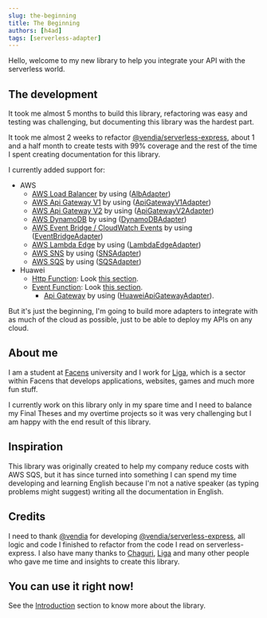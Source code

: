 ```yaml
---
slug: the-beginning
title: The Beginning
authors: [h4ad]
tags: [serverless-adapter]
---
```


Hello, welcome to my new library to help you integrate your API with the serverless world.

## The development

It took me almost 5 months to build this library, refactoring was easy and testing was challenging, but documenting this library was the hardest part.

It took me almost 2 weeks to refactor [@vendia/serverless-express](https://github.com/vendia/serverless-express),
about 1 and a half month to create tests with 99% coverage and the rest of the time I spent creating documentation for this library.

I currently added support for:

- AWS
  - [AWS Load Balancer](https://docs.aws.amazon.com/lambda/latest/dg/services-alb.html) by using ([AlbAdapter](/docs/main/adapters/aws/alb))
  - [AWS Api Gateway V1](https://docs.aws.amazon.com/apigateway/latest/developerguide/http-api-develop-integrations-lambda.html) by using ([ApiGatewayV1Adapter](/docs/main/adapters/aws/api-gateway-v1))
  - [AWS Api Gateway V2](https://docs.aws.amazon.com/apigateway/latest/developerguide/http-api-develop-integrations-lambda.html) by using ([ApiGatewayV2Adapter](/docs/main/adapters/aws/api-gateway-v2))
  - [AWS DynamoDB](https://docs.aws.amazon.com/lambda/latest/dg/with-ddb.html) by using ([DynamoDBAdapter](/docs/main/adapters/aws/dynamodb))
  - [AWS Event Bridge / CloudWatch Events](https://docs.aws.amazon.com/lambda/latest/dg/services-cloudwatchevents.html) by using ([EventBridgeAdapter](/docs/main/adapters/aws/event-bridge))
  - [AWS Lambda Edge](https://docs.aws.amazon.com/lambda/latest/dg/lambda-edge.html) by using ([LambdaEdgeAdapter](/docs/main/adapters/aws/lambda-edge))
  - [AWS SNS](https://docs.aws.amazon.com/pt_br/lambda/latest/dg/with-sns.html) by using ([SNSAdapter](/docs/main/adapters/aws/sns))
  - [AWS SQS](https://docs.aws.amazon.com/pt_br/lambda/latest/dg/with-sqs.html) by using ([SQSAdapter](/docs/main/adapters/aws/sqs))
- Huawei
  - [Http Function](https://support.huaweicloud.com/intl/en-us/usermanual-functiongraph/functiongraph_01_1442.html): Look [this section](/docs/main/handlers/huawei#http-function).
  - [Event Function](https://support.huaweicloud.com/intl/en-us/usermanual-functiongraph/functiongraph_01_1441.html): Look [this section](/docs/main/handlers/huawei#event-function).
    - [Api Gateway](https://support.huaweicloud.com/intl/en-us/devg-functiongraph/functiongraph_02_0102.html#functiongraph_02_0102__li5178638110137) by using ([HuaweiApiGatewayAdapter](/docs/main/adapters/huawei/huawei-api-gateway)).

But it's just the beginning, I'm going to build more adapters to integrate with as much of the cloud as possible, just to be able to deploy my APIs on any cloud.

## About me

I am a student at [Facens](https://facens.br/) university and I work for [Liga](https://liga.facens.br/), which is a sector within Facens that develops applications, websites, games and much more fun stuff.

I currently work on this library only in my spare time and I need to balance my Final Theses and my overtime projects so it was very challenging but I am happy with the end result of this library.

## Inspiration

This library was originally created to help my company reduce costs with AWS SQS, but it has since turned into something I can spend my time developing and learning English because I'm not a native speaker (as typing problems might suggest) writing all the documentation in English.
## Credits

I need to thank [@vendia](https://vendia.net/) for developing [@vendia/serverless-express](https://github.com/vendia/serverless-express), all logic and code I finished to refactor from the code I read on serverless-express.
I also have many thanks to [Chaguri](https://github.com/guichaguri), [Liga](https://liga.facens.br/) and many other people who gave me time and insights to create this library.

## You can use it right now!

See the [Introduction](/docs/main/intro) section to know more about the library.
